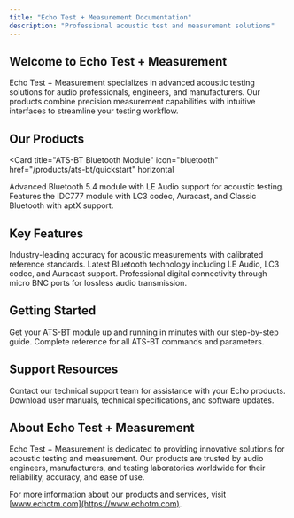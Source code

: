 ```yaml
---
title: "Echo Test + Measurement Documentation"
description: "Professional acoustic test and measurement solutions"
---
```


## Welcome to Echo Test + Measurement

Echo Test + Measurement specializes in advanced acoustic testing solutions for audio professionals, engineers, and manufacturers. Our products combine precision measurement capabilities with intuitive interfaces to streamline your testing workflow.

## Our Products

<Card
  title="ATS-BT Bluetooth Module"
  icon="bluetooth"
  href="/products/ats-bt/quickstart"
  horizontal
>
  Advanced Bluetooth 5.4 module with LE Audio support for acoustic testing. Features the IDC777 module with LC3 codec, Auracast, and Classic Bluetooth with aptX support.
</Card>

## Key Features

<Columns cols={3}>
  <Card
    title="Precision Measurement"
    icon="chart-line"
  >
    Industry-leading accuracy for acoustic measurements with calibrated reference standards.
  </Card>
  <Card
    title="Bluetooth 5.4"
    icon="bluetooth"
  >
    Latest Bluetooth technology including LE Audio, LC3 codec, and Auracast support.
  </Card>
  <Card
    title="S/PDIF Digital I/O"
    icon="plug"
  >
    Professional digital connectivity through micro BNC ports for lossless audio transmission.
  </Card>
</Columns>

## Getting Started

<Columns cols={2}>
  <Card
    title="Quick Start Guide"
    icon="rocket"
    href="/products/ats-bt/quickstart"
  >
    Get your ATS-BT module up and running in minutes with our step-by-step guide.
  </Card>
  <Card
    title="Command Reference"
    icon="terminal"
    href="/products/ats-bt/quickstart#quick-command-guide"
  >
    Complete reference for all ATS-BT commands and parameters.
  </Card>
</Columns>

## Support Resources

<Columns cols={2}>
  <Card
    title="Technical Support"
    icon="headset"
    href="mailto:support@echotm.com"
  >
    Contact our technical support team for assistance with your Echo products.
  </Card>
  <Card
    title="Documentation"
    icon="book"
    href="https://www.echotm.com/downloads"
  >
    Download user manuals, technical specifications, and software updates.
  </Card>
</Columns>

## About Echo Test + Measurement

Echo Test + Measurement is dedicated to providing innovative solutions for acoustic testing and measurement. Our products are trusted by audio engineers, manufacturers, and testing laboratories worldwide for their reliability, accuracy, and ease of use.

For more information about our products and services, visit [www.echotm.com](https://www.echotm.com).